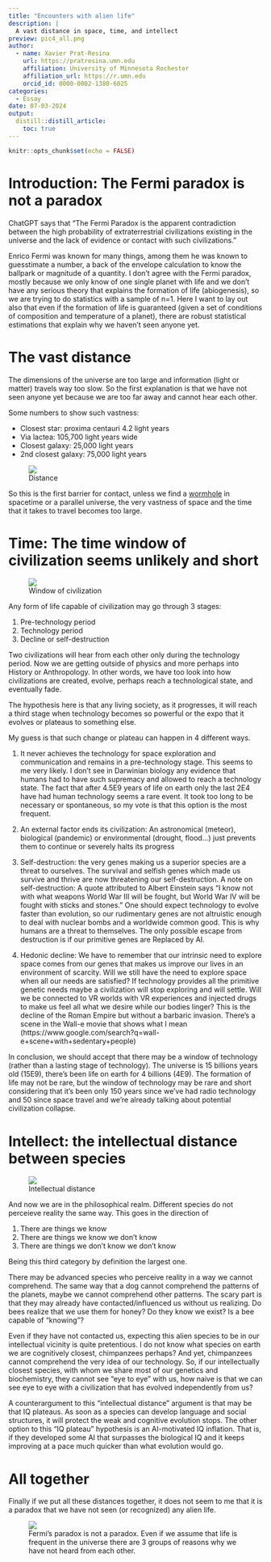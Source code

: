 ```yaml
---
title: "Encounters with alien life"
description: |
  A vast distance in space, time, and intellect
preview: pic4_all.png
author:
  - name: Xavier Prat-Resina 
    url: https://pratresina.umn.edu
    affiliation: University of Minnesota Rochester
    affiliation_url: https://r.umn.edu
    orcid_id: 0000-0002-1380-6025
categories:
  - Essay
date: 07-03-2024
output:
  distill::distill_article:
    toc: true
---
```

```r
knitr::opts_chunk$set(echo = FALSE)
```

# Introduction: The Fermi paradox is not a paradox

ChatGPT says that "The Fermi Paradox is the apparent contradiction between the high probability of extraterrestrial civilizations existing in the universe and the lack of evidence or contact with such civilizations."

Enrico Fermi was known for many things, among them he was known to guesstimate a number, a back of the envelope
calculation to know the ballpark or magnitude of a quantity. I don't agree with the Fermi paradox, mostly because we only know of one single planet with life and we don't have any serious theory that explains
the formation of life (abiogenesis), so we are trying to do statistics with a sample of n=1.
Here I want to lay out also that even if the formation of life is guaranteed (given a set of 
conditions of composition and temperature of a planet), there are robust statistical estimations
that explain why we haven't seen anyone yet.


# The vast distance

The dimensions of the universe are too large and information (light or matter) travels way too slow. 
So the first explanation is that we have not seen anyone yet because we are too far away and cannot hear each other.

Some numbers to show such vastness:

- Closest star: proxima centauri 4.2 light years
- Via lactea: 105,700 light years wide
- Closest galaxy: 25,000 light years
- 2nd closest galaxy: 75,000 light years


<figure class="image">
  <img src="pic1_distance.png">
  <figcaption>Distance</figcaption>
</figure>

So this is the first barrier for contact, unless we find a
[wormhole](https://en.wikipedia.org/wiki/Wormhole) in spacetime or a parallel universe, 
the very vastness of space and the time that it takes to travel becomes too large. 

# Time: The time window of civilization seems unlikely and short

<figure class="image">
  <img src="pic2_window.png">
  <figcaption>Window of civilization</figcaption>
</figure>

Any form of life capable of civilization may go through 3 stages:

1. Pre-technology period
2. Technology period
3. Decline or self-destruction

Two civilizations will hear from each other only during the technology period.
Now we are getting outside of physics and more perhaps into History or Anthropology. In other words,
we have too look into how civilizations are created, evolve, perhaps reach a technological state, and eventually fade.

The hypothesis here is that any living society, as it progresses, 
it will reach a third stage when technology becomes so powerful or the expo that it evolves or plateaus to something else.

My guess is that such change or plateau can happen in 4 different ways.

1. It never achieves the technology for space exploration and communication and remains in a pre-technology stage. This seems to me very likely. I don't see in Darwinian biology any evidence
that humans had to have such supremacy and allowed to reach a technology state. The fact that after
4.5E9 years of life on earth only the last 2E4 have had human technology seems a rare event. It took too 
long to be necessary or spontaneous,
so my vote is that this option is the most frequent.

2. An external factor ends its civilization: An astronomical (meteor), biological (pandemic) or environmental (drought, flood...) just prevents them to continue or severely halts its progress

3. Self-destruction: the very genes making us a superior species are a threat to ourselves.
The survival and selfish genes which made us survive and thrive are now threatening our self-destruction. 
A note on self-destruction: A quote attributed to Albert Einstein says "I know not with what weapons World War III will be fought, but World War IV will be fought with sticks and stones."
 One should expect technology to evolve faster than evolution, so our rudimentary genes are not
altruistic enough to deal with nuclear bombs and a worldwide common good. This is why humans are a threat to
themselves.  The only possible escape from destruction is if our primitive genes are Replaced by AI. 

4. Hedonic decline: We have to remember that our intrinsic need to explore space comes from our genes that
makes us improve our lives in an environment of scarcity.
Will we still have the need to explore space when all our needs are satisfied? 
If technology provides all the primitive genetic needs maybe a civilization will stop exploring and will settle.
Will we be connected to VR worlds with VR
experiences and injected drugs to make us feel all what we desire
while our bodies linger? This is the decline of the Roman Empire but without a barbaric invasion.
There's a scene in the Wall-e movie that shows what I mean (https://www.google.com/search?q=wall-e+scene+with+sedentary+people)

In conclusion, we should accept that there may be a window of technology (rather than a lasting stage of technology).
The universe is 15 billions years old (15E9), there’s been life on earth for 4 billions (4E9). The formation of life may not be rare, but the window of technology may be rare and short considering that it’s been only 150 years since we’ve had radio technology and 50 since space travel and we’re already talking about potential civilization collapse. 


# Intellect: the intellectual distance between species

<figure class="image">
  <img src="pic3_intellect.png">
  <figcaption>Intellectual distance</figcaption>
</figure>

And now we are in the philosophical realm. Different species do not perceieve reality the same
way.
This goes in the direction of 

1. There are things we know
2. There are things we know we don't know
3. There are things we don't know we don't know

Being this third category by definition the largest one.

There may be advanced species who perceive reality in a way we cannot comprehend.
The same way that a dog cannot comprehend the patterns of the planets, maybe we cannot comprehend other patterns.
The scary part is that they may already have contacted/influenced us without us realizing.
Do bees realize that we use them for honey? Do they know we exist? Is a bee capable of "knowing"?

Even if they have not contacted us, expecting this alien species to be in our intellectual
vicinity is quite pretentious. I do not know what species on earth we are cognitively closest, chimpanzees perhaps? And yet, chimpanzees cannot comprehend the very idea of our technology.
So, if our intellectually closest species, with whom we share most of our genetics and biochemistry,
they cannot see "eye to eye" with us, how naive is that we can see eye to eye with a civilization
that has evolved independently from us?

A counterargument to this "intellectual distance" argument is that may be that IQ plateaus. 
As soon as a species can develop language and social structures, it will protect the weak and
cognitive evolution stops.
The other option to this "IQ plateau" hypothesis is an AI-motivated IQ inflation. That is,
if they developed some AI that surpasses the biological IQ and it keeps improving at a pace
much quicker than what evolution would go.


# All together

Finally if we put all these distances together, 
it does not seem to me that it is a paradox that we have not seen (or recognized) any alien life.

<figure class="image">
  <img src="pic4_all.png">
  <figcaption>Fermi's paradox is not a paradox. Even if we assume that life is frequent in the universe there are 3 groups of reasons why we have not heard from each other.</figcaption>
</figure>

